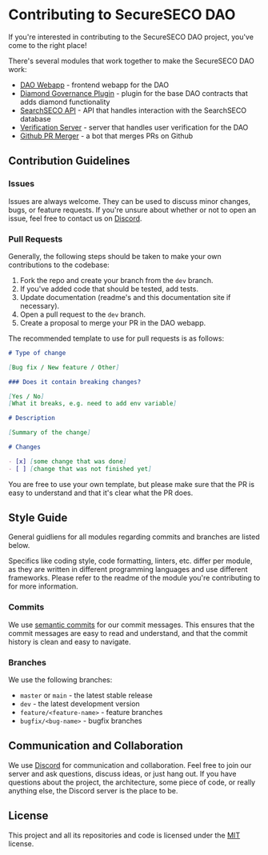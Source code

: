 # Contributing to SecureSECO DAO

If you're interested in contributing to the SecureSECO DAO project, you've come to the right place!

There's several modules that work together to make the SecureSECO DAO work:

- [DAO Webapp](/https://github.com/SecureSECODAO/dao-webapp/blob/master/README.md) - frontend webapp for the DAO
- [Diamond Governance Plugin](https://github.com/SecureSECODAO/diamond-governance) - plugin for the base DAO contracts that adds diamond functionality
- [SearchSECO API](https://github.com/SecureSECODAO/searchSECO-api) - API that handles interaction with the SearchSECO database
- [Verification Server](https://github.com/SecureSECODAO/SecureSECOVerification) - server that handles user verification for the DAO
- [Github PR Merger](https://github.com/SecureSECODAO/SecureSECOPullRequestMerger) - a bot that merges PRs on Github

## Contribution Guidelines

### Issues

Issues are always welcome. They can be used to discuss minor changes, bugs, or feature requests. If you're unsure about whether or not to open an issue, feel free to contact us on [Discord](https://discord.gg/).

### Pull Requests

Generally, the following steps should be taken to make your own contributions to the codebase:

1. Fork the repo and create your branch from the `dev` branch.
2. If you've added code that should be tested, add tests.
3. Update documentation (readme's and this documentation site if necessary).
4. Open a pull request to the `dev` branch.
5. Create a proposal to merge your PR in the DAO webapp.

The recommended template to use for pull requests is as follows:

```markdown
# Type of change

[Bug fix / New feature / Other]

### Does it contain breaking changes?

[Yes / No]
[What it breaks, e.g. need to add env variable]

# Description

[Summary of the change]

# Changes

- [x] [some change that was done]
- [ ] [change that was not finished yet]
```

You are free to use your own template, but please make sure that the PR is easy to understand and that it's clear what the PR does.

## Style Guide

General guidliens for all modules regarding commits and branches are listed below.

Specifics like coding style, code formatting, linters, etc. differ per module, as they are written in different programming languages and use different frameworks. Please refer to the readme of the module you're contributing to for more information.

### Commits

We use [semantic commits](https://gist.github.com/joshbuchea/6f47e86d2510bce28f8e7f42ae84c716) for our commit messages. This ensures that the commit messages are easy to read and understand, and that the commit history is clean and easy to navigate.

### Branches

We use the following branches:

- `master` or `main` - the latest stable release
- `dev` - the latest development version
- `feature/<feature-name>` - feature branches
- `bugfix/<bug-name>` - bugfix branches

## Communication and Collaboration

We use [Discord](https://discord.gg/) for communication and collaboration. Feel free to join our server and ask questions, discuss ideas, or just hang out.
If you have questions about the project, the architecture, some piece of code, or really anything else, the Discord server is the place to be.

## License

This project and all its repositories and code is licensed under the
[MIT](https://choosealicense.com/licenses/mit/)
license.
